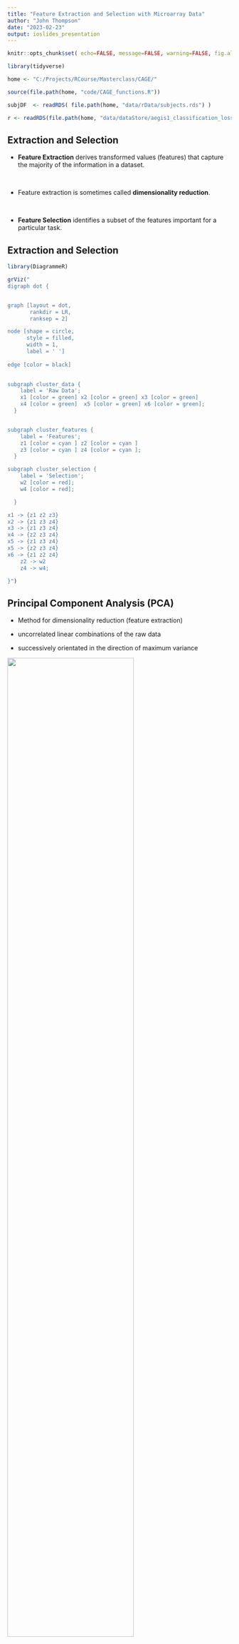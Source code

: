 ```yaml
---
title: "Feature Extraction and Selection with Microarray Data"
author: "John Thompson"
date: "2023-02-23"
output: ioslides_presentation
---
```


```r
knitr::opts_chunk$set( echo=FALSE, message=FALSE, warning=FALSE, fig.align='center')
```

```r
library(tidyverse)

home <- "C:/Projects/RCourse/Masterclass/CAGE/"

source(file.path(home, "code/CAGE_functions.R"))

subjDF  <- readRDS( file.path(home, "data/rData/subjects.rds") )

r <- readRDS(file.path(home, "data/dataStore/aegis1_classification_loss.rds"))
```

## Extraction and Selection

* **Feature Extraction** derives transformed values (features) that capture the majority of the information in a dataset. 

<br>

* Feature extraction is sometimes called **dimensionality reduction**.  

<br>

* **Feature Selection** identifies a subset of the features important for a particular task.

## Extraction and Selection

```r
library(DiagrammeR)

grViz("
digraph dot {


graph [layout = dot,
       rankdir = LR,
       ranksep = 2]

node [shape = circle,
      style = filled,
      width = 1,
      label = ' ']
 
edge [color = black]

     
subgraph cluster_data {
    label = 'Raw Data';
    x1 [color = green] x2 [color = green] x3 [color = green] 
    x4 [color = green]  x5 [color = green] x6 [color = green];
  }      


subgraph cluster_features {
    label = 'Features';
    z1 [color = cyan ] z2 [color = cyan ] 
    z3 [color = cyan ] z4 [color = cyan ];
  }      

subgraph cluster_selection {
    label = 'Selection';
    w2 [color = red];
    w4 [color = red];

  }      

x1 -> {z1 z2 z3} 
x2 -> {z1 z3 z4} 
x3 -> {z1 z3 z4} 
x4 -> {z2 z3 z4} 
x5 -> {z1 z3 z4} 
x5 -> {z2 z3 z4}
x6 -> {z1 z2 z4}
    z2 -> w2 
    z4 -> w4;

}")
```

## Principal Component Analysis (PCA)

* Method for dimensionality reduction (feature extraction)

* uncorrelated linear combinations of the raw data  

* successively orientated in the direction of maximum variance  

![](figs/pca.png){height=75%, width=75%}

## AEGIS Trials I and II

Airway Epithelium Gene Expression in the Diagnosis of Lung Cancer

```r
subjDF %>%
  ggplot( aes( x= study, fill = diagnosis)) +
  geom_bar( position = "dodge") +
  labs( title = "Numbers of cancer and benign cases in each study")
```

## The Investigation

- Develop a model to classify cancer/benign

- Use AEGIS-1 to train the model and AEGIS-2 to validate  

- Methods Investigated

  - No Feature Extraction .. Select the M probes that best classify  
  - Use PCA for feature extraction .. Use the first M PCs
  - PCA for feature extraction .. Select the M PCs that best classify  
  
- PCA applied to the raw data and to the scaled raw data  

## Loss Function

Logistic regression models are to predict the cancer cases

Model performance is assessed using the cross-entropy loss
\[
- \frac{1}{N} \sum_{i=1}^N y_i log(\hat{y}_i) + (1-y_i) log(1-\hat{y}_i)
\]

This is equivalent to the log-likelihood for a logistic regression

## Results: In-sample 1-50 Features

```r
list( probe  = r$probeSelectedDF,
      PCsel  = r$pcaSelectedDF,
      PCord  = r$pcaOrderedDF,
      sPCsel = r$pcaScaledSelectedDF,
      sPCord = r$pcaScaledOrderedDF)  %>%
  plot_method_comparison(inloss) +
  ggtitle("In-sample loss for the 5 feature selection methods")
```

## Results: In-sample 1-8 Features

```r
list( probe  = r$probeSelectedDF     %>% slice(1:8),
      PCsel  = r$pcaSelectedDF       %>% slice(1:8),
      PCord  = r$pcaOrderedDF        %>% slice(1:8),
      sPCsel = r$pcaScaledSelectedDF %>% slice(1:8),
      sPCord = r$pcaScaledOrderedDF  %>% slice(1:8))  %>%
  plot_method_comparison(inloss) +
  ggtitle("In-sample loss for the 5 feature selection methods")

```

## Results: Out-of-sample 1-50 Features

```r
list( probe  = r$probeSelectedDF,
      PCsel  = r$pcaSelectedDF,
      PCord  = r$pcaOrderedDF,
      sPCsel = r$pcaScaledSelectedDF,
      sPCord = r$pcaScaledOrderedDF)  %>%
  plot_method_comparison(outloss) +
  ggtitle("Out-of-sample loss for the 5 feature selection methods")
```


## Results: Out-of-sample 1-8 Features

```r
list( probe  = r$probeSelectedDF     %>% slice(1:8),
      PCsel  = r$pcaSelectedDF       %>% slice(1:8),
      PCord  = r$pcaOrderedDF        %>% slice(1:8),
      sPCsel = r$pcaScaledSelectedDF %>% slice(1:8),
      sPCord = r$pcaScaledOrderedDF  %>% slice(1:8))  %>%
  plot_method_comparison(outloss) +
  ggtitle("Out-of-sample loss for the 5 feature selection methods")
```

## Conclusions

* Features selected in AEGIS-1 perform poorly in AEGIS-2  
* Scaled and unscaled PCA performs equally well  
* In-sample performance suggests that 
  - selected PCs out perform selected probes  
  - the first PCs predict particularly poorly  
* Out-of-sample results do not support the use of selected PCs  
  - suggesting that small PCs over-fit the training data